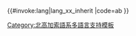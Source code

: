 <includeonly>{{#invoke:lang|lang_xx_inherit
|code=ab
}}</includeonly><noinclude>
{{Documentation|Template:Lang-x/doc}}
[[Category:北高加索語系多語言支持模板]]
</noinclude>